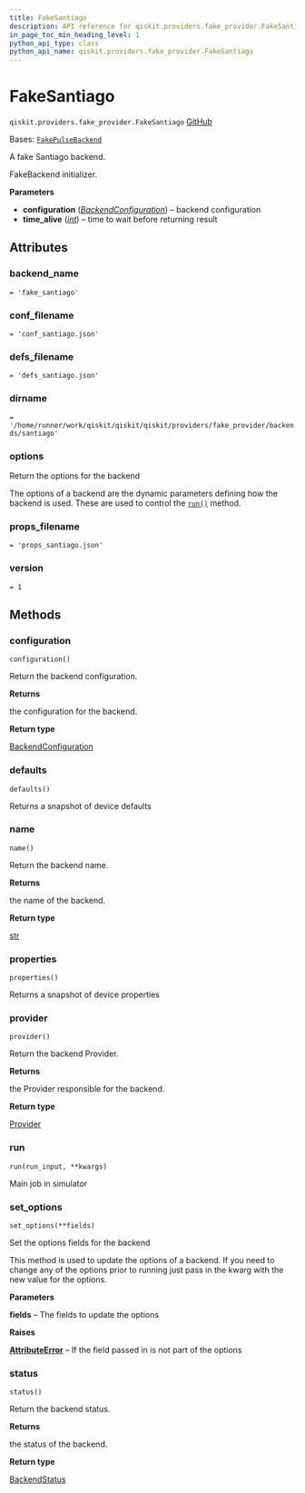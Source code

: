 ```yaml
---
title: FakeSantiago
description: API reference for qiskit.providers.fake_provider.FakeSantiago
in_page_toc_min_heading_level: 1
python_api_type: class
python_api_name: qiskit.providers.fake_provider.FakeSantiago
---
```


# FakeSantiago

<span id="qiskit.providers.fake_provider.FakeSantiago" />

`qiskit.providers.fake_provider.FakeSantiago` [GitHub](https://github.com/qiskit/qiskit/tree/stable/0.46/qiskit/providers/fake_provider/backends/santiago/fake_santiago.py "view source code")

Bases: [`FakePulseBackend`](providers_fake_provider#qiskit.providers.fake_provider.FakePulseBackend "qiskit.providers.fake_provider.fake_pulse_backend.FakePulseBackend")

A fake Santiago backend.

FakeBackend initializer.

**Parameters**

*   **configuration** ([*BackendConfiguration*](qiskit.providers.models.BackendConfiguration "qiskit.providers.models.BackendConfiguration")) – backend configuration
*   **time\_alive** ([*int*](https://docs.python.org/3/library/functions.html#int "(in Python v3.12)")) – time to wait before returning result

## Attributes

<span id="qiskit.providers.fake_provider.FakeSantiago.backend_name" />

### backend\_name

`= 'fake_santiago'`

<span id="qiskit.providers.fake_provider.FakeSantiago.conf_filename" />

### conf\_filename

`= 'conf_santiago.json'`

<span id="qiskit.providers.fake_provider.FakeSantiago.defs_filename" />

### defs\_filename

`= 'defs_santiago.json'`

<span id="qiskit.providers.fake_provider.FakeSantiago.dirname" />

### dirname

`= '/home/runner/work/qiskit/qiskit/qiskit/providers/fake_provider/backends/santiago'`

<span id="qiskit.providers.fake_provider.FakeSantiago.options" />

### options

Return the options for the backend

The options of a backend are the dynamic parameters defining how the backend is used. These are used to control the [`run()`](#qiskit.providers.fake_provider.FakeSantiago.run "qiskit.providers.fake_provider.FakeSantiago.run") method.

<span id="qiskit.providers.fake_provider.FakeSantiago.props_filename" />

### props\_filename

`= 'props_santiago.json'`

<span id="qiskit.providers.fake_provider.FakeSantiago.version" />

### version

`= 1`

## Methods

### configuration

<span id="qiskit.providers.fake_provider.FakeSantiago.configuration" />

`configuration()`

Return the backend configuration.

**Returns**

the configuration for the backend.

**Return type**

[BackendConfiguration](qiskit.providers.models.BackendConfiguration "qiskit.providers.models.BackendConfiguration")

### defaults

<span id="qiskit.providers.fake_provider.FakeSantiago.defaults" />

`defaults()`

Returns a snapshot of device defaults

### name

<span id="qiskit.providers.fake_provider.FakeSantiago.name" />

`name()`

Return the backend name.

**Returns**

the name of the backend.

**Return type**

[str](https://docs.python.org/3/library/stdtypes.html#str "(in Python v3.12)")

### properties

<span id="qiskit.providers.fake_provider.FakeSantiago.properties" />

`properties()`

Returns a snapshot of device properties

### provider

<span id="qiskit.providers.fake_provider.FakeSantiago.provider" />

`provider()`

Return the backend Provider.

**Returns**

the Provider responsible for the backend.

**Return type**

[Provider](qiskit.providers.Provider "qiskit.providers.Provider")

### run

<span id="qiskit.providers.fake_provider.FakeSantiago.run" />

`run(run_input, **kwargs)`

Main job in simulator

### set\_options

<span id="qiskit.providers.fake_provider.FakeSantiago.set_options" />

`set_options(**fields)`

Set the options fields for the backend

This method is used to update the options of a backend. If you need to change any of the options prior to running just pass in the kwarg with the new value for the options.

**Parameters**

**fields** – The fields to update the options

**Raises**

[**AttributeError**](https://docs.python.org/3/library/exceptions.html#AttributeError "(in Python v3.12)") – If the field passed in is not part of the options

### status

<span id="qiskit.providers.fake_provider.FakeSantiago.status" />

`status()`

Return the backend status.

**Returns**

the status of the backend.

**Return type**

[BackendStatus](qiskit.providers.models.BackendStatus "qiskit.providers.models.BackendStatus")

